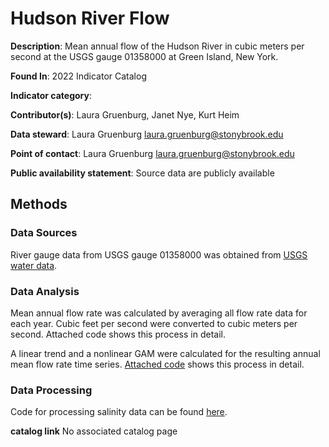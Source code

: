 # Hudson River Flow

**Description**: Mean annual flow of the Hudson River in cubic meters per second at the USGS gauge 01358000 at Green Island, New York.

**Found In**: 2022 Indicator Catalog

**Indicator category**: 

**Contributor(s)**: Laura Gruenburg, Janet Nye, Kurt Heim
  
**Data steward**: Laura Gruenburg <laura.gruenburg@stonybrook.edu>
  
**Point of contact**: Laura Gruenburg <laura.gruenburg@stonybrook.edu>

**Public availability statement**: Source data are publicly available

## Methods
### Data Sources

River gauge data from USGS gauge 01358000 was obtained from [USGS water data](https://waterdata.usgs.gov/nwis/uv?site_no=01358000).

### Data Analysis

Mean annual flow rate was calculated by averaging all flow rate data for each year. Cubic feet per second were converted to cubic meters per second.  Attached code shows this process in detail.

A linear trend and a nonlinear GAM were calculated for the resulting annual mean flow rate time series.  [Attached code](https://github.com/NOAA-EDAB/tech-doc/blob/master/R/stored_scripts/Gruenburg_Hudson_River_Flow.R) shows this process in detail.

### Data Processing

Code for processing salinity data can be found [here](https://github.com/NOAA-EDAB/ecodata/blob/master/data-raw/get_hudson_river_flow.R).

**catalog link**
No associated catalog page